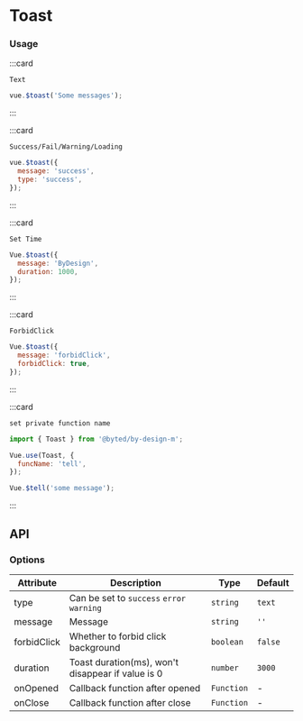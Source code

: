 # Toast

### Usage

:::card

```topic
Text
```

```javascript
vue.$toast('Some messages');
```

:::

:::card

```topic
Success/Fail/Warning/Loading
```

```javascript
vue.$toast({
  message: 'success',
  type: 'success',
});
```

:::

:::card

```topic
Set Time
```

```javascript
Vue.$toast({
  message: 'ByDesign',
  duration: 1000,
});
```

:::

:::card

```topic
ForbidClick
```

```javascript
Vue.$toast({
  message: 'forbidClick',
  forbidClick: true,
});
```

:::

:::card

```topic
set private function name
```

```javascript
import { Toast } from '@byted/by-design-m';

Vue.use(Toast, {
  funcName: 'tell',
});

Vue.$tell('some message');
```

:::

## API

### Options

| Attribute   | Description                                       | Type       | Default |
| ----------- | ------------------------------------------------- | ---------- | ------- |
| type        | Can be set to `success` `error` `warning`         | `string`   | `text`  |
| message     | Message                                           | `string`   | `''`    |
| forbidClick | Whether to forbid click background                | `boolean`  | `false` |
| duration    | Toast duration(ms), won't disappear if value is 0 | `number`   | `3000`  |
| onOpened    | Callback function after opened                    | `Function` | -       |
| onClose     | Callback function after close                     | `Function` | -       |
